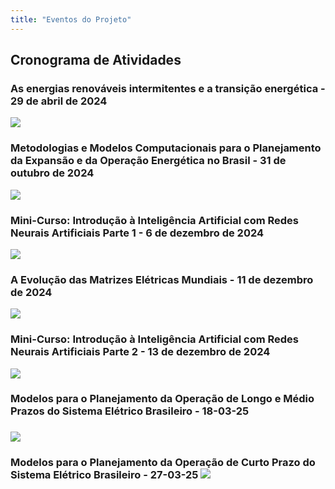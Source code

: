 ```yaml
---
title: "Eventos do Projeto"
---
```


## Cronograma de Atividades

### As energias renováveis intermitentes e a transição energética - 29 de abril de 2024

![](images/Evento%2029-04-24.png){fig-align="center"}

### Metodologias e Modelos Computacionais para o Planejamento da Expansão e da Operação Energética no Brasil - 31 de outubro de 2024

![](images/Evento%2031-10-24.png){fig-align="center"}

### Mini-Curso: Introdução à Inteligência Artificial com Redes Neurais Artificiais Parte 1 - 6 de dezembro de 2024

![](images/Evento%206-12-24.png){fig-align="center"}

### A Evolução das Matrizes Elétricas Mundiais - 11 de dezembro de 2024

![](images/Evento%2011-12-24.png){fig-align="center"}

### Mini-Curso: Introdução à Inteligência Artificial com Redes Neurais Artificiais Parte 2 - 13 de dezembro de 2024

![](images/Evento%2013-12-24.png){fig-align="center"}

### Modelos para o Planejamento da Operação de Longo e Médio Prazos do Sistema Elétrico Brasileiro - 18-03-25

### ![](images/Evento%2018-03-25.png)

### Modelos para o Planejamento da Operação de Curto Prazo do Sistema Elétrico Brasileiro - 27-03-25 ![](images/Evento%2027-03-25.png)
